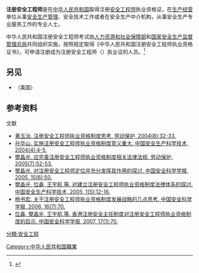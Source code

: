 {{expand|time=2018-05-30T05:01:15+00:00}}
'''注册安全工程师'''是在[[中华人民共和国|中华人民共和国]]取得注册[[安全工程师|安全工程师]]执业资格证，在[[生产|生产]][[经营|经营]]单位从事[[安全生产|安全生产]][[管理|管理]]、安全技术工作或者在安全生产中介机构，从事安全生产专业服务工作的专业人士。

中华人民共和国注册安全工程师考试由[[人力资源和社会保障部|人力资源和社会保障部]]和[[国家安全生产监督管理总局|国家安全生产监督管理总局]]共同组织实施，按照规定取得《中华人民共和国注册安全工程师执业资格证书》，可申请注册成为注册安全工程师（{{lang|en|Certified Safety Engineer, CSE}}）执业证的人员。<ref>{{cite web|title=注册安全工程师|url=http://www.bjsafety.gov.cn/spe/zcaqgcs/zcaqgcsflfg/2c9a8edb3cab16e8013cad741bc60094.html|publisher=北京市安全生产监督管理总局|access-date=2018-06-30|archive-url=https://web.archive.org/web/20180630161555/http://www.bjsafety.gov.cn/spe/zcaqgcs/zcaqgcsflfg/2c9a8edb3cab16e8013cad741bc60094.html|archive-date=2018-06-30|dead-url=yes}}</ref>
==另见==
*{{le|注册安全师|Certified safety professional}}（美国）

== 参考资料 ==
{{reflist}}
;文献
*[http://www.ixueshu.com/document/1707e369fc417374.html 黄玉治. 注册安全工程师执业资格制度思考. 劳动保护, 2004(8):32-33.] {{Wayback|url=http://www.ixueshu.com/document/1707e369fc417374.html |date=20191116141454 }}
*[http://www.ixueshu.com/document/fdab10efc9d75e5e.html 孙华山. 实施注册安全工程师执业资格制度意义重大. 中国安全生产科学技术, 2004(4):4-5.] {{Wayback|url=http://www.ixueshu.com/document/fdab10efc9d75e5e.html |date=20191201134249 }}
*[http://www.ixueshu.com/document/8bb02818481a3ab6318947a18e7f9386.html 樊晶光. 应完善注册安全工程师执业资格制度相关法律法规. 劳动保护, 2005(7):52-53.] {{Wayback|url=http://www.ixueshu.com/document/8bb02818481a3ab6318947a18e7f9386.html |date=20191202145241 }}
*[http://www.ixueshu.com/document/31cbf973a8db1dc5.html 樊晶光. 对注册安全工程师定位并充分发挥其作用的探讨. 中国安全科学学报, 2005, 15(6):50.] {{Wayback|url=http://www.ixueshu.com/document/31cbf973a8db1dc5.html |date=20191202160229 }}
*[http://www.ixueshu.com/document/c523bed1368a74b9.html 樊晶光, 位鑫, 王宇航,等. 对建立注册安全工程师执业资格制度法律体系的探讨. 中国安全生产科学技术, 2005, 1(5):12-16.] {{Wayback|url=http://www.ixueshu.com/document/c523bed1368a74b9.html |date=20191202111524 }}
*[https://web.archive.org/web/20180630133138/http://www.ixueshu.com/document/29e3549c27a85506.html 杨书宏. 关于注册安全工程师执业资格制度发展战略的几点思考. 中国安全科学学报, 2006, 16(7):70.]
*[http://www.ixueshu.com/document/8e2988b843f11de5.html 位鑫, 樊晶光, 王宇航,等. 香港注册安全主任制度对注册安全工程师执业资格制度的启示. 中国安全科学学报, 2007, 17(1):70.] {{Wayback|url=http://www.ixueshu.com/document/8e2988b843f11de5.html |date=20191202210001 }}

[[Category:中华人民共和国職業|Category:中华人民共和国職業]]
[[分類:安全工程|分類:安全工程]]